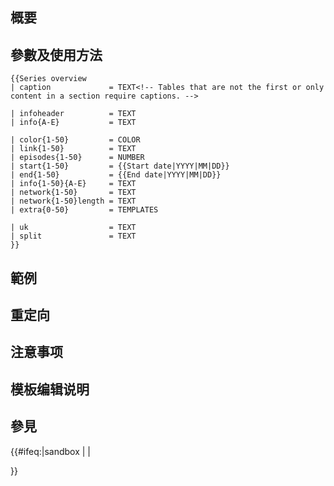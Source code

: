 <includeonly><!-- 在這裡加入模板的保護標識 --></includeonly><noinclude>{{Documentation subpage}}</noinclude>
<!-- 在本行下編輯模板說明 -->
== 概要 ==

== 參數及使用方法 ==
<pre>{{Series overview
| caption             = TEXT<!-- Tables that are not the first or only content in a section require captions. -->

| infoheader          = TEXT
| info{A-E}           = TEXT

| color{1-50}         = COLOR
| link{1-50}          = TEXT
| episodes{1-50}      = NUMBER
| start{1-50}         = {{Start date|YYYY|MM|DD}}
| end{1-50}           = {{End date|YYYY|MM|DD}}
| info{1-50}{A-E}     = TEXT
| network{1-50}       = TEXT
| network{1-50}length = TEXT
| extra{0-50}         = TEMPLATES

| uk                  = TEXT
| split               = TEXT
}}</pre>
== 範例 ==

== 重定向 ==

== 注意事项 ==

== 模板编辑说明 ==

== 參見 ==

<includeonly>{{#ifeq:{{SUBPAGENAME}}|sandbox | |
<!-- 本行下加入模板的分類，跨維基連結加入Wikidata（參見[[Wikipedia:Wikidata]]） -->

}}</includeonly>